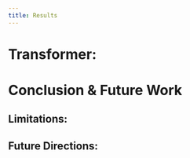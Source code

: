 ```yaml
---
title: Results
---
```


# Transformer:



# Conclusion & Future Work



## Limitations:



## Future Directions: